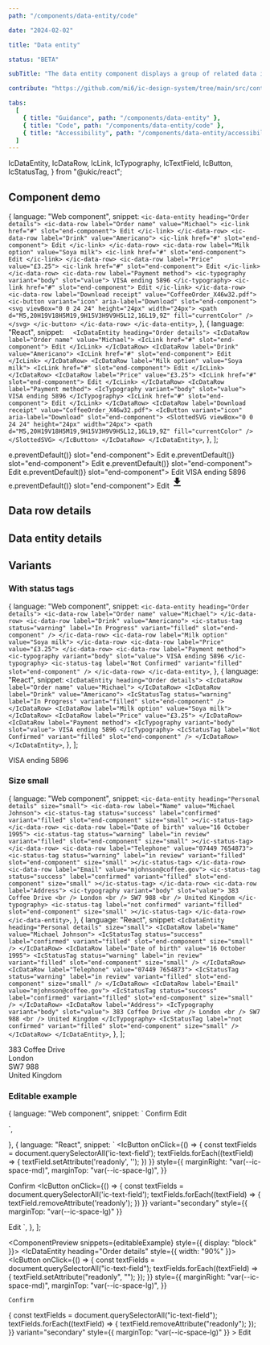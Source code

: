 ```yaml
---
path: "/components/data-entity/code"

date: "2024-02-02"

title: "Data entity"

status: "BETA"

subTitle: "The data entity component displays a group of related data in a consistent and easy to consume way."

contribute: "https://github.com/mi6/ic-design-system/tree/main/src/content/structured/components/data-entity"

tabs:
  [
    { title: "Guidance", path: "/components/data-entity" },
    { title: "Code", path: "/components/data-entity/code" },
    { title: "Accessibility", path: "/components/data-entity/accessibility" },
  ]
---
```


  IcDataEntity,
  IcDataRow,
  IcLink,
  IcTypography,
  IcTextField,
  IcButton,
  IcStatusTag,
} from "@ukic/react";

## Component demo

  {
    language: "Web component",
    snippet: `<ic-data-entity heading="Order details">
    <ic-data-row label="Order name" value="Michael">
      <ic-link href="#" slot="end-component">
        Edit
      </ic-link>
    </ic-data-row>
    <ic-data-row label="Drink" value="Americano">
      <ic-link href="#" slot="end-component">
        Edit
      </ic-link>
    </ic-data-row>
    <ic-data-row label="Milk option" value="Soya milk">
      <ic-link href="#" slot="end-component">
        Edit
      </ic-link>
    </ic-data-row>
    <ic-data-row label="Price" value="£3.25">
      <ic-link href="#" slot="end-component">
        Edit
      </ic-link>
    </ic-data-row>
    <ic-data-row label="Payment method">
      <ic-typography variant="body" slot="value">
        VISA ending 5896
      </ic-typography>
      <ic-link href="#" slot="end-component">
        Edit
      </ic-link>
    </ic-data-row>
    <ic-data-row label="Download receipt" value="CoffeeOrder_X46w32.pdf">
      <ic-button variant="icon" aria-label="Download" slot="end-component">
        <svg viewBox="0 0 24 24" height="24px" width="24px">
          <path
            d="M5,20H19V18H5M19,9H15V3H9V9H5L12,16L19,9Z"
            fill="currentColor"
          />
        </svg>
      </ic-button>
    </ic-data-row>
  </ic-data-entity>`,
  },
  {
    language: "React",
    snippet: `  <IcDataEntity heading="Order details">
    <IcDataRow label="Order name" value="Michael">
      <IcLink href="#" slot="end-component">
        Edit
      </IcLink>
    </IcDataRow>
    <IcDataRow label="Drink" value="Americano">
      <IcLink href="#" slot="end-component">
        Edit
      </IcLink>
    </IcDataRow>
    <IcDataRow label="Milk option" value="Soya milk">
      <IcLink href="#" slot="end-component">
        Edit
      </IcLink>
    </IcDataRow>
    <IcDataRow label="Price" value="£3.25">
      <IcLink href="#" slot="end-component">
        Edit
      </IcLink>
    </IcDataRow>
    <IcDataRow label="Payment method">
      <IcTypography variant="body" slot="value">
        VISA ending 5896
      </IcTypography>
      <IcLink href="#" slot="end-component">
        Edit
      </IcLink>
    </IcDataRow>
    <IcDataRow label="Download receipt" value="CoffeeOrder_X46w32.pdf">
      <IcButton variant="icon" aria-label="Download" slot="end-component">
        <SlottedSVG viewBox="0 0 24 24" height="24px" width="24px">
          <path
            d="M5,20H19V18H5M19,9H15V3H9V9H5L12,16L19,9Z"
            fill="currentColor"
          />
        </SlottedSVG>
      </IcButton>
    </IcDataRow>
  </IcDataEntity>`,
  },
];

<ComponentPreview snippets={snippets}>
  <IcDataEntity heading="Order details" style={{ width: "90%" }}>
    <IcDataRow label="Order name" value="Michael">
      <IcLink href="#" onClick={(e) => e.preventDefault()} slot="end-component">
        Edit
      </IcLink>
    </IcDataRow>
    <IcDataRow label="Drink" value="Americano">
      <IcLink href="#" onClick={(e) => e.preventDefault()} slot="end-component">
        Edit
      </IcLink>
    </IcDataRow>
    <IcDataRow label="Milk option" value="Soya milk">
      <IcLink href="#" onClick={(e) => e.preventDefault()} slot="end-component">
        Edit
      </IcLink>
    </IcDataRow>
    <IcDataRow label="Price" value="£3.25">
      <IcLink href="#" onClick={(e) => e.preventDefault()} slot="end-component">
        Edit
      </IcLink>
    </IcDataRow>
    <IcDataRow label="Payment method">
      <IcTypography variant="body" slot="value">
        VISA ending 5896
      </IcTypography>
      <IcLink href="#" onClick={(e) => e.preventDefault()} slot="end-component">
        Edit
      </IcLink>
    </IcDataRow>
    <IcDataRow label="Download receipt" value="CoffeeOrder_X46w32.pdf">
      <IcButton variant="icon" aria-label="Download" slot="end-component">
        <svg viewBox="0 0 24 24" height="24px" width="24px">
          <path
            d="M5,20H19V18H5M19,9H15V3H9V9H5L12,16L19,9Z"
            fill="currentColor"
          />
        </svg>
      </IcButton>
    </IcDataRow>
  </IcDataEntity>
</ComponentPreview>

## Data row details

<ComponentDetails component="ic-data-row" />

## Data entity details

<ComponentDetails component="ic-data-entity" />

## Variants

### With status tags

  {
    language: "Web component",
    snippet: `<ic-data-entity heading="Order details">
    <ic-data-row label="Order name" value="Michael">
    </ic-data-row>
    <ic-data-row label="Drink" value="Americano">
      <ic-status-tag
        status="warning"
        label="In Progress"
        variant="filled"
        slot="end-component"
      />
    </ic-data-row>
    <ic-data-row label="Milk option" value="Soya milk">
    </ic-data-row>
    <ic-data-row label="Price" value="£3.25">
    </ic-data-row>
    <ic-data-row label="Payment method">
      <ic-typography variant="body" slot="value">
        VISA ending 5896
      </ic-typography>
      <ic-status-tag
        label="Not Confirmed"
        variant="filled"
        slot="end-component"
      />
    </ic-data-row>
  </ic-data-entity>`,
  },
  {
    language: "React",
    snippet: `<IcDataEntity heading="Order details">
    <IcDataRow label="Order name" value="Michael">
    </IcDataRow>
    <IcDataRow label="Drink" value="Americano">
      <IcStatusTag
        status="warning"
        label="In Progress"
        variant="filled"
        slot="end-component"
      />
    </IcDataRow>
    <IcDataRow label="Milk option" value="Soya milk">
    </IcDataRow>
    <IcDataRow label="Price" value="£3.25">
    </IcDataRow>
    <IcDataRow label="Payment method">
      <IcTypography variant="body" slot="value">
        VISA ending 5896
      </IcTypography>
      <IcStatusTag
        label="Not Confirmed"
        variant="filled"
        slot="end-component"
      />
    </IcDataRow>
  </IcDataEntity>`,
  },
];

<ComponentPreview snippets={withStatusTags}>
  <IcDataEntity heading="Order details" style={{ width: "90%" }}>
    <IcDataRow label="Order name" value="Michael" />
    <IcDataRow label="Drink" value="Americano">
      <IcStatusTag
        status="warning"
        label="In Progress"
        variant="filled"
        slot="end-component"
      />
    </IcDataRow>
    <IcDataRow label="Milk option" value="Soya milk" />
    <IcDataRow label="Price" value="£3.25" />
    <IcDataRow label="Payment method">
      <IcTypography variant="body" slot="value">
        VISA ending 5896
      </IcTypography>
      <IcStatusTag
        label="Not Confirmed"
        variant="filled"
        slot="end-component"
      />
    </IcDataRow>
  </IcDataEntity>
</ComponentPreview>

### Size small

  {
    language: "Web component",
    snippet: `<ic-data-entity heading="Personal details" size="small">
  <ic-data-row label="Name" value="Michael Johnson">
    <ic-status-tag
      status="success"
      label="confirmed"
      variant="filled"
      slot="end-component"
      size="small"
    ></ic-status-tag>
  </ic-data-row>
  <ic-data-row label="Date of birth" value="16 October 1995">
    <ic-status-tag
      status="warning"
      label="in review"
      variant="filled"
      slot="end-component"
      size="small"
    ></ic-status-tag>
  </ic-data-row>
  <ic-data-row label="Telephone" value="07449 7654873">
    <ic-status-tag
      status="warning"
      label="in review"
      variant="filled"
      slot="end-component"
      size="small"
    ></ic-status-tag>
  </ic-data-row>
  <ic-data-row label="Email" value="mjohnson@coffee.gov">
    <ic-status-tag
      status="success"
      label="confirmed"
      variant="filled"
      slot="end-component"
      size="small"
    ></ic-status-tag>
  </ic-data-row>
  <ic-data-row label="Address">
    <ic-typography variant="body" slot="value">
      383 Coffee Drive
      <br />
      London
      <br />
      SW7 988
      <br />
      United Kingdom
    </ic-typography>
    <ic-status-tag
      label="not confirmed"
      variant="filled"
      slot="end-component"
      size="small"
    ></ic-status-tag>
  </ic-data-row>
</ic-data-entity>`,
  },
  {
    language: "React",
    snippet: `<IcDataEntity heading="Personal details" size="small">
  <IcDataRow label="Name" value="Michael Johnson">
    <IcStatusTag
      status="success"
      label="confirmed"
      variant="filled"
      slot="end-component"
      size="small"
    />
  </IcDataRow>
  <IcDataRow label="Date of birth" value="16 October 1995">
    <IcStatusTag
      status="warning"
      label="in review"
      variant="filled"
      slot="end-component"
      size="small"
    />
  </IcDataRow>
  <IcDataRow label="Telephone" value="07449 7654873">
    <IcStatusTag
      status="warning"
      label="in review"
      variant="filled"
      slot="end-component"
      size="small"
    />
  </IcDataRow>
  <IcDataRow label="Email" value="mjohnson@coffee.gov">
    <IcStatusTag
      status="success"
      label="confirmed"
      variant="filled"
      slot="end-component"
      size="small"
    />
  </IcDataRow>
  <IcDataRow label="Address">
    <IcTypography variant="body" slot="value">
      383 Coffee Drive
      <br />
      London
      <br />
      SW7 988
      <br />
      United Kingdom
    </IcTypography>
    <IcStatusTag
      label="not confirmed"
      variant="filled"
      slot="end-component"
      size="small"
    />
  </IcDataRow>
</IcDataEntity>`,
  },
];

<ComponentPreview snippets={smallSnippet}>
  <IcDataEntity
    heading="Personal details"
    size="small"
    style={{ width: "90%" }}
  >
    <IcDataRow label="Name" value="Michael Johnson" />
    <IcDataRow label="Date of birth" value="16 October 1995" />
    <IcDataRow label="Telephone" value="07449 7654873" />
    <IcDataRow label="Email" value="mjohnson@coffee.gov" />
    <IcDataRow label="Address">
      <IcTypography variant="body" slot="value">
        383 Coffee Drive
        <br />
        London
        <br />
        SW7 988
        <br />
        United Kingdom
      </IcTypography>
    </IcDataRow>
  </IcDataEntity>
</ComponentPreview>

### Editable example

  {
    language: "Web component",
    snippet: `<ic-data-entity heading="Order details">
  <ic-data-row label="Order name"> 
    <ic-text-field 
      slot="value" 
      label="Order name" 
      value="Michael" 
      readonly 
      hide-label 
      full-width
    />
  </ic-data-row>
  <ic-data-row label="Drink">
    <ic-text-field 
      slot="value" 
      label="Drink" 
      value="Americano" 
      readonly 
      hide-label 
      full-width
    />
  </ic-data-row>
  <ic-data-row label="Milk option">
    <ic-text-field 
      slot="value" 
      label="Milk option" 
      value="Soya milk" 
      readonly 
      hide-label 
      full-width
    />
  </ic-data-row>
  <ic-data-row label="Price">
    <ic-text-field 
      slot="value" 
      label="Price" 
      value="£3.25" 
      readonly 
      hide-label 
      full-width
    />
  </ic-data-row>
  <ic-data-row label="Payment method">
    <ic-text-field 
      slot="value" 
      label="Payment method" 
      value="VISA ending 5896"  
      readonly 
      hide-label 
      full-width
    />
  </ic-data-row>
</ic-data-entity>
<ic-button id='confirm-button' style="margin-right: var(--ic-space-md);margin-top: var(--ic-space-lg);">
  Confirm
</ic-button>
<ic-button id='edit-button' variant="secondary" style="margin-top: var(--ic-space-lg);">
  Edit
</ic-button>
<script>
  const textFields = document.querySelectorAll('ic-text-field');
  const confirmBtn = document.querySelector('#confirm-button');
  confirmBtn.addEventListener('click', () => {
    textFields.forEach((textField) => {
      textField.setAttribute('readonly', '');
    });
  });
  const editBtn = document.querySelector('#edit-button');
  editBtn.addEventListener('click', () => {
    textFields.forEach((textField) => {
      textField.removeAttribute('readonly');
    });
  });
</script>`,
  },
  {
    language: "React",
    snippet: `<IcDataEntity heading="Order details">
  <IcDataRow label="Order name">
    <IcTextField
      slot="value"
      label="Order name"
      value="Michael"
      readonly
      hide-label
      full-width
    />
  </IcDataRow>
  <IcDataRow label="Drink" value="Americano">
    <IcTextField
      slot="value"
      label="Drink"
      value="Americano"
      readonly
      hide-label
      full-width
    />
  </IcDataRow>
  <IcDataRow label="Milk option" value="Soya milk">
    <IcTextField
      slot="value"
      label="Milk option"
      value="Soya milk"
      readonly
      hide-label
      full-width
    />
  </IcDataRow>
  <IcDataRow label="Price" value="£3.25">
    <IcTextField
      slot="value"
      label="Price"
      value="£3.25"
      readonly
      hide-label
      full-width
    />
  </IcDataRow>
  <IcDataRow label="Payment method">
    <IcTextField
      slot="value"
      label="Payment method"
      value="VISA ending 5896"
      readonly
      hide-label
      full-width
    />
  </IcDataRow>
</IcDataEntity>
<IcButton
  onClick={() => {
    const textFields = document.querySelectorAll('ic-text-field');
    textFields.forEach((textField) => {
      textField.setAttribute('readonly', '');
    })
  }}
  style={{
    marginRight: "var(--ic-space-md)",
    marginTop: "var(--ic-space-lg)",
  }}
>
  Confirm
</IcButton>
<IcButton
  onClick={() => {
    const textFields = document.querySelectorAll('ic-text-field');
    textFields.forEach((textField) => {
      textField.removeAttribute('readonly');
    })
  }}
  variant="secondary"
  style={{ marginTop: "var(--ic-space-lg)" }}
>
  Edit
</IcButton>`,
  },
];

<ComponentPreview snippets={editableExample} style={{ display: "block" }}>
  <IcDataEntity heading="Order details" style={{ width: "90%" }}>
    <IcDataRow label="Order name">
      <IcTextField
        slot="value"
        label="Order name"
        value="Michael"
        readonly
        hide-label
        full-width
      />
    </IcDataRow>
    <IcDataRow label="Drink" value="Americano">
      <IcTextField
        slot="value"
        label="Drink"
        value="Americano"
        readonly
        hide-label
        full-width
      />
    </IcDataRow>
    <IcDataRow label="Milk option" value="Soya milk">
      <IcTextField
        slot="value"
        label="Milk option"
        value="Soya milk"
        readonly
        hide-label
        full-width
      />
    </IcDataRow>
    <IcDataRow label="Price" value="£3.25">
      <IcTextField
        slot="value"
        label="Price"
        value="£3.25"
        readonly
        hide-label
        full-width
      />
    </IcDataRow>
    <IcDataRow label="Payment method">
      <IcTextField
        slot="value"
        label="Payment method"
        value="VISA ending 5896"
        readonly
        hide-label
        full-width
      />
    </IcDataRow>
  </IcDataEntity>
  <IcButton
    onClick={() => {
      const textFields = document.querySelectorAll("ic-text-field");
      textFields.forEach((textField) => {
        textField.setAttribute("readonly", "");
      });
    }}
    style={{
      marginRight: "var(--ic-space-md)",
      marginTop: "var(--ic-space-lg)",
    }}
  >
    Confirm
  </IcButton>
  <IcButton
    onClick={() => {
      const textFields = document.querySelectorAll("ic-text-field");
      textFields.forEach((textField) => {
        textField.removeAttribute("readonly");
      });
    }}
    variant="secondary"
    style={{ marginTop: "var(--ic-space-lg)" }}
  >
    Edit
  </IcButton>
</ComponentPreview>
